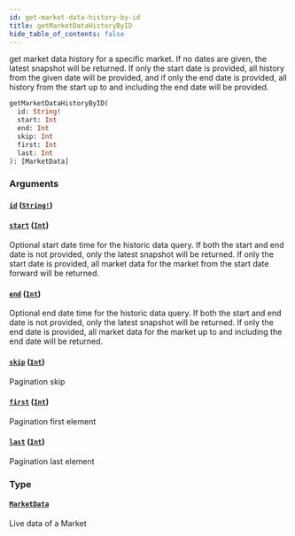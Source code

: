 ```yaml
---
id: get-market-data-history-by-id
title: getMarketDataHistoryByID
hide_table_of_contents: false
---
```



get market data history for a specific market. If no dates are given, the latest snapshot will be returned. If only the start date is provided, all history from the given date will be provided, and if only the end date is provided, all history from the start up to and including the end date will be provided.

```graphql
getMarketDataHistoryByID(
  id: String!
  start: Int
  end: Int
  skip: Int
  first: Int
  last: Int
): [MarketData]
```


### Arguments

#### [`id`](#) ([`String!`](/docs/testnet/graphql/scalars/string))




#### [`start`](#) ([`Int`](/docs/testnet/graphql/scalars/int))

Optional start date time for the historic data query.
If both the start and end date is not provided, only the latest snapshot will be returned.
If only the start date is provided, all market data for the market from the start date forward will be returned.


#### [`end`](#) ([`Int`](/docs/testnet/graphql/scalars/int))

Optional end date time for the historic data query.
If both the start and end date is not provided, only the latest snapshot will be returned.
If only the end date is provided, all market data for the market up to and including the end date will be returned.


#### [`skip`](#) ([`Int`](/docs/testnet/graphql/scalars/int))

Pagination skip


#### [`first`](#) ([`Int`](/docs/testnet/graphql/scalars/int))

Pagination first element


#### [`last`](#) ([`Int`](/docs/testnet/graphql/scalars/int))

Pagination last element


### Type

#### [`MarketData`](/docs/testnet/graphql/objects/market-data)

Live data of a Market




